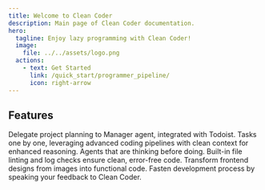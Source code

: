 ```yaml
---
title: Welcome to Clean Coder
description: Main page of Clean Coder documentation.
hero:
  tagline: Enjoy lazy programming with Clean Coder!
  image:
    file: ../../assets/logo.png
  actions:
    - text: Get Started
      link: /quick_start/programmer_pipeline/
      icon: right-arrow
---
```



## Features

<CardGrid stagger>
	<Card title="AI Scrum Master" icon="rocket">
		Delegate project planning to Manager agent, integrated with Todoist.
	</Card>
	<Card title="Intelligent AI Programmers" icon="laptop">
		Tasks one by one, leveraging advanced coding pipelines with clean context for enhanced reasoning.
	</Card>
	<Card title="Advanced reasoning capabilities" icon="star">
		Agents that are thinking before doing.
	</Card>
	<Card title="Check Code Quality" icon="approve-check-circle">
		Built-in file linting and log checks ensure clean, error-free code.
	</Card>
	<Card title="Design-to-Code" icon="pencil">
		Transform frontend designs from images into functional code.
	</Card>
	<Card title="Voice Interaction" icon="rocket">
		Fasten development process by speaking your feedback to Clean Coder.
	</Card>
</CardGrid>
